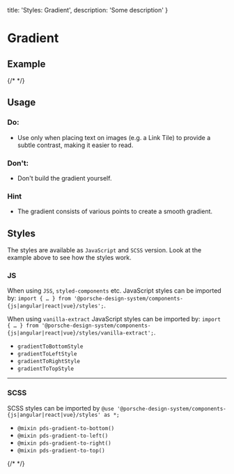   title: 'Styles: Gradient',
  description: 'Some description'
}

# Gradient

## Example

{/* <Playground :frameworkMarkup="codeExample" :externalStackBlitzDependencies="['styled-components']"><ExampleStylesGradient /></Playground> */}

## Usage

### Do:

- Use only when placing text on images (e.g. a Link Tile) to provide a subtle contrast, making it easier to read.

### Don't:

- Don't build the gradient yourself.

### Hint

- The gradient consists of various points to create a smooth gradient.

## Styles

The styles are available as `JavaScript` and `SCSS` version. Look at the example above to see how the styles work.

### JS

When using `JSS`, `styled-components` etc. JavaScript styles can be imported by:
`import { … } from '@porsche-design-system/components-{js|angular|react|vue}/styles';`.

When using `vanilla-extract` JavaScript styles can be imported by:
`import { … } from '@porsche-design-system/components-{js|angular|react|vue}/styles/vanilla-extract';`.

- `gradientToBottomStyle`
- `gradientToLeftStyle`
- `gradientToRightStyle`
- `gradientToTopStyle`

---

### SCSS

SCSS styles can be imported by `@use '@porsche-design-system/components-{js|angular|react|vue}/styles' as *;`

- `@mixin pds-gradient-to-bottom()`
- `@mixin pds-gradient-to-left()`
- `@mixin pds-gradient-to-right()`
- `@mixin pds-gradient-to-top()`

{/* <script lang="ts">

  @Component({
  components: {
  ExampleStylesGradient
},
})
  codeExample = getStylesGradientCodeSamples();

  public mounted(): void {
  adjustSelectedFramework(this.codeExample);
}
}
</script> */}
